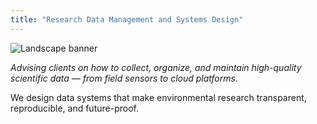 ```yaml
---
title: "Research Data Management and Systems Design"
---
```


::: banner-container
<img src="images/sweetwater_tree.jpg" alt="Landscape banner" class="banner-img"/>
:::

::: {.container .text-center .mx-auto style="max-width: 800px;"}
*Advising clients on how to collect, organize, and maintain high-quality scientific data — from field sensors to cloud platforms.*

We design data systems that make environmental research transparent, reproducible, and future-proof.
:::
